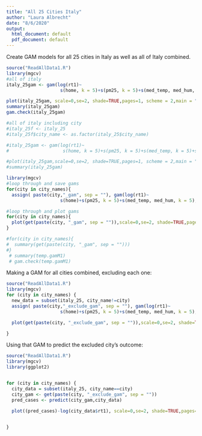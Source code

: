 ```yaml
---
title: "All 25 Cities Italy"
author: "Laura Albrecht"
date: "8/6/2020"
output:
  html_document: default
  pdf_document: default
---
```


Create GAM models for all 25 cities in Italy as well as all of Italy combined.

```r
source("ReadAllData1.R")
library(mgcv)
#all of italy
italy_25gam <- gam(log(rt1)~ 
                    s(home, k = 5)+s(pm25, k = 5)+s(med_temp, med_hum, k=5), data = italy_25, family = gaussian)

plot(italy_25gam, scale=0,se=2, shade=TRUE,pages=1, scheme = 2,main = "25 Cities in Italy")
summary(italy_25gam)
gam.check(italy_25gam)

#all of italy including city
#italy_25f <- italy_25
#italy_25f$city_name <- as.factor(italy_25$city_name)

#italy_25gam <- gam(log(rt1)~ 
#                    s(home, k = 5)+s(pm25, k = 5)+s(med_temp, k = 5)+s(med_hum, k = 5)+city_name, data = italy_25f, family = gaussian)

#plot(italy_25gam,scale=0,se=2, shade=TRUE,pages=1, scheme = 2,main = "25 Cities in Italy")
#summary(italy_25gam)


```

```r
library(mgcv)
#loop through and save gams
for(city in city_names){
  assign( paste(city,"_gam", sep = ""), gam(log(rt1)~ 
                    s(home)+s(pm25, k = 5)+s(med_temp, med_hum, k = 5), data = italy_25[italy_25$city_name == city,], family = gaussian))}

#loop through and plot gams
for(city in city_names){
  plot(get(paste(city, "_gam", sep = "")),scale=0,se=2, shade=TRUE,pages=1, scheme = 2, main = city)
}

#for(city in city_names){
#  summary(get(paste(city, "_gam", sep = "")))
#}
 # summary(temp.gamM1)
 # gam.check(temp.gamM1)


```




Making a GAM for all cities combined, excluding each one:
```r
source("ReadAllData1.R")
library(mgcv)
for (city in city_names) {
  new_data = subset(italy_25, city_name!=city)
  assign( paste(city,"_exclude_gam", sep = ""), gam(log(rt1)~ 
                    s(home)+s(pm25, k = 5)+s(med_temp, med_hum, k = 5), data = new_data, family = gaussian))

  plot(get(paste(city, "_exclude_gam", sep = "")),scale=0,se=2, shade=TRUE,pages=1, scheme = 2, main = city)

}


```

Using that GAM to predict the excluded city's outcome:
```r

source("ReadAllData1.R")
library(mgcv)
library(ggplot2)


for (city in city_names) {
  city_data = subset(italy_25, city_name==city)
  city_gam <- get(paste(city, "_exclude_gam", sep = ""))
  pred_cases <- predict(city_gam,city_data)
  
  plot((pred_cases)-log(city_data$rt1), scale=0,se=2, shade=TRUE,pages=1, scheme = 2, main = city)


}



```










